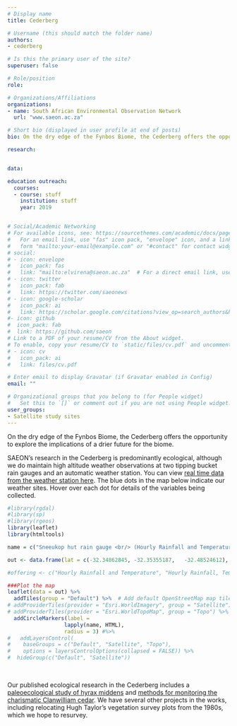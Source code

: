```yaml
---
# Display name
title: Cederberg

# Username (this should match the folder name)
authors:
- cederberg

# Is this the primary user of the site?
superuser: false

# Role/position
role: 

# Organizations/Affiliations
organizations:
- name: South African Environmental Observation Network
  url: "www.saeon.ac.za"

# Short bio (displayed in user profile at end of posts)
bio: On the dry edge of the Fynbos Biome, the Cederberg offers the opportunity to explore the implications of a drier future for the biome.

research:


data: 

education outreach:
  courses:
  - course: stuff
    institution: stuff
    year: 2019


# Social/Academic Networking
# For available icons, see: https://sourcethemes.com/academic/docs/page-builder/#icons
#   For an email link, use "fas" icon pack, "envelope" icon, and a link in the
#   form "mailto:your-email@example.com" or "#contact" for contact widget.
# social:
# - icon: envelope
#   icon_pack: fas
#   link: "mailto:elvirena@saeon.ac.za"  # For a direct email link, use "mailto:test@example.org".
# - icon: twitter
#   icon_pack: fab
#   link: https://twitter.com/saeonews
# - icon: google-scholar
#   icon_pack: ai
#   link: https://scholar.google.com/citations?view_op=search_authors&hl=en&mauthors=SAEON&before_author=Kwbp_-MBAAAJ&astart=0
#- icon: github
#  icon_pack: fab
#  link: https://github.com/saeon
# Link to a PDF of your resume/CV from the About widget.
# To enable, copy your resume/CV to `static/files/cv.pdf` and uncomment the lines below.
# - icon: cv
#   icon_pack: ai
#   link: files/cv.pdf

# Enter email to display Gravatar (if Gravatar enabled in Config)
email: ""

# Organizational groups that you belong to (for People widget)
#   Set this to `[]` or comment out if you are not using People widget.
user_groups:
- Satellite study sites
---
```


On the dry edge of the Fynbos Biome, the Cederberg offers the opportunity to explore the implications of a drier future for the biome. 

SAEON's research in the Cederberg is predominantly ecological, although we do maintain high altitude weather observations at two tipping bucket rain gauges and an automatic weather station. You can view [real time data from the weather station here](http://lognet.saeon.ac.za:8088/EngCed/index.html#). The blue dots in the map below indicate our weather sites. Hover over each dot for details of the variables being collected.

```r

#library(rgdal)
#library(sp)
#library(rgeos)
library(leaflet)
library(htmltools)

name = c("Sneeukop hut rain gauge <br/> (Hourly Rainfall and Temperature)",	"Engelsmanskloof weather station <br/> (Hourly Rainfall, Temperature, RH, Wind, Solar Rad)", "Sneeuberg rain gauge <br/> (Hourly Rainfall and Temperature)")

out <- data.frame(lat = c(-32.34862845,	-32.35355187,	-32.48524612), lon = c(19.17024213, 19.15030551, 19.16132639))

#offering <- c("Hourly Rainfall and Temperature", "Hourly Rainfall, Temperature, RH, Wind, Solar Rad", 	"Hourly Rainfall and Temperature")

###Plot the map
leaflet(data = out) %>%
  addTiles(group = "Default") %>%  # Add default OpenStreetMap map tiles
# addProviderTiles(provider = "Esri.WorldImagery", group = "Satellite") %>%
# addProviderTiles(provider = "Esri.WorldTopoMap", group = "Topo") %>%
  addCircleMarkers(label = 
                  lapply(name, HTML), 
                  radius = 3) #%>%
#   addLayersControl(
#    baseGroups = c("Default", "Satellite", "Topo"),
#    options = layersControlOptions(collapsed = FALSE)) %>%
#  hideGroup(c("Default", "Satellite"))

```

<br>

Our published ecological research in the Cederberg includes a [paleoecological study of hyrax middens](/publication/valsecchi-2013-vz/) and [methods for monitoring the charismatic Clanwilliam cedar](/publication/slingsby-2019-jy/). We have several other projects in the works, including relocating Hugh Taylor's vegetation survey plots from the 1980s, which we hope to resurvey.
